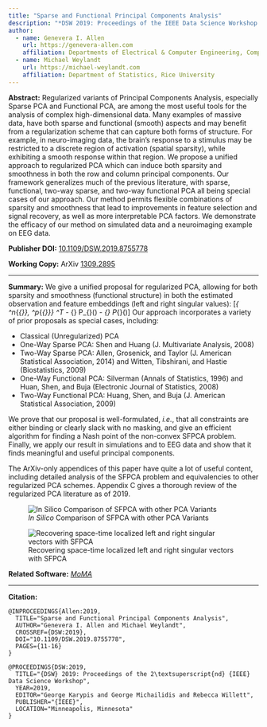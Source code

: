 ```yaml
---
title: "Sparse and Functional Principal Components Analysis"
description: "*DSW 2019: Proceedings of the IEEE Data Science Workshop 2019*, pp.11-16. 2019."
author:
  - name: Genevera I. Allen
    url: https://genevera-allen.com
    affiliation: Departments of Electrical & Computer Engineering, Computer Science, and Statistics, Rice University
  - name: Michael Weylandt
    url: https://michael-weylandt.com
    affiliation: Department of Statistics, Rice University
---
```


**Abstract:** Regularized variants of Principal Components Analysis, especially Sparse PCA and Functional PCA, are among the most useful tools for the analysis of complex high-dimensional data. Many examples of massive data, have both sparse and functional (smooth) aspects and may benefit from a regularization scheme that can capture both forms of structure. For example, in neuro-imaging data, the brain's response to a stimulus may be restricted to a discrete region of activation (spatial sparsity), while exhibiting a smooth response within that region. We propose a unified approach to regularized PCA which can induce both sparsity and smoothness in both the row and column principal components. Our framework generalizes much of the previous literature, with sparse, functional, two-way sparse, and two-way functional PCA all being special cases of our approach. Our method permits flexible combinations of sparsity and smoothness that lead to improvements in feature selection and signal recovery, as well as more interpretable PCA factors. We demonstrate the efficacy of our method on simulated data and a neuroimaging example on EEG data. 

**Publisher DOI:** [10.1109/DSW.2019.8755778](https://doi.org/10.1109/DSW.2019.8755778)

**Working Copy:** ArXiv [1309.2895](https://arxiv.org/abs/1309.2895)

<hr>

**Summary:** We give a unified proposal for regularized PCA, allowing for both sparsity and smoothness (functional structure) in both the estimated observation and feature embeddings (left and right singular values):
\[\text{arg max}_{\mathbf{u} \in \overline{\mathbb{B}}^n_{\mathbf{S}_{\mathbf{u}}}, \mathbf{v} \in \overline{\mathbb{B}}^p_{\mathbf{S}_{\mathbf{v}}}} \mathbf{u}^T\mathbf{X}\mathbf{v} - \lambda_{\mathbf{u}} P_{\mathbf{u}}(\mathbf{u}) - \lambda_{\mathbf{v}} P_{\mathbf{v}}(\mathbf{v})\]
Our approach incorporates a variety of prior proposals as special cases, including: 

- Classical (Unregularized) PCA
- One-Way Sparse PCA: Shen and Huang (J. Multivariate Analysis, 2008)
- Two-Way Sparse PCA: Allen, Grosenick, and Taylor (J. American Statistical Association, 2014) and Witten, Tibshirani, and Hastie (Biostatistics, 2009)
- One-Way Functional PCA: Silverman (Annals of Statistics, 1996) and Huan, Shen, and Buja (Electronic Journal of Statistics, 2008)
- Two-Way Functional PCA: Huang, Shen, and Buja (J. American Statistical Association, 2009)

We prove that our proposal is well-formulated, *i.e.*, that all constraints are either binding or clearly slack with no masking, and give an efficient algorithm for finding a Nash point of the non-convex SFPCA problem. Finally, we apply our result in simulations and to EEG data and show that it finds meaningful and useful principal components. 

The ArXiv-only appendices of this paper have quite a lot of useful content, including detailed analysis of the SFPCA problem and equivalencies to other regularized PCA schemes. Appendix C gives a thorough review of the regularized PCA literature as of 2019.


![*In Silico* Comparison of SFPCA with other PCA Variants](../assets/sfpca/sfpca_sim1.png)

![Recovering space-time localized left and right singular vectors with SFPCA](../assets/sfpca/sfpca_sim2.png)


**Related Software:** [*MoMA*](../software/MoMA.html)

<hr>

**Citation:**

```
@INPROCEEDINGS{Allen:2019,
  TITLE="Sparse and Functional Principal Components Analysis",
  AUTHOR="Genevera I. Allen and Michael Weylandt",
  CROSSREF={DSW:2019},
  DOI="10.1109/DSW.2019.8755778",
  PAGES={11-16}
}

@PROCEEDINGS{DSW:2019,
  TITLE="{DSW} 2019: Proceedings of the 2\textsuperscript{nd} {IEEE} Data Science Workshop",
  YEAR=2019,
  EDITOR="George Karypis and George Michailidis and Rebecca Willett",
  PUBLISHER="{IEEE}",
  LOCATION="Minneapolis, Minnesota"
}
```
